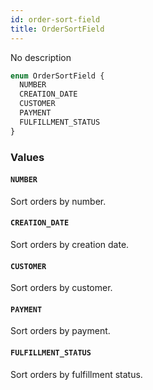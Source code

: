```yaml
---
id: order-sort-field
title: OrderSortField
---
```


No description

```graphql
enum OrderSortField {
  NUMBER
  CREATION_DATE
  CUSTOMER
  PAYMENT
  FULFILLMENT_STATUS
}
```

### Values

#### `NUMBER`

Sort orders by number.

#### `CREATION_DATE`

Sort orders by creation date.

#### `CUSTOMER`

Sort orders by customer.

#### `PAYMENT`

Sort orders by payment.

#### `FULFILLMENT_STATUS`

Sort orders by fulfillment status.
